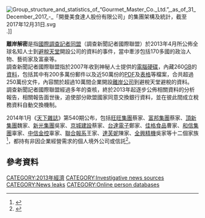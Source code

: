 [[File:Group_structure_and_statistics_of_“Gourmet_Master_Co._Ltd.”,_as_of_31_December_2017_-_「開曼美食達人股份有限公司」的集團架構及統計，截至2017年12月31日.svg|thumb]].]]


'''離岸解密'''是指[[國際調查記者同盟|國際調查記者同盟]]（調查新聞記者國際聯盟）於2013年4月所公佈全球名知人士到[[避稅天堂|避稅天堂]]開設公司的資料的事件，當中牽涉包括170多國的政治人物、藝術家及富豪等。<br>調查新聞記者國際聯盟指於2007年收到神秘人士提供的[[電腦|電腦]][[硬碟|硬碟]]，內藏260[[GB|GB]]的[[資料|資料]]，包括其中有200多萬份郵件以及近50萬份的[[PDF|PDF]]及[[表格|表格]]等檔案，合共超過250萬份文件，內容關於超過10萬間企業開設[[離岸公司|離岸公司]]到避稅天堂避稅的資料。<br>調查新聞記者國際聯盟經過多年的查核，終於2013年起逐步公佈相關資料的分析報告，相關報告面世後，追使部分歐盟國家同意交換銀行資料，並在彼此間成立稅務資料自動交換機制。

2014年1月《[[天下雜誌|天下雜誌]]》第540期公布，包括[[旺旺集團|旺旺集團]]蔡家、[[富邦集團|富邦集團]]蔡家、[[頂新集團|頂新集團]]魏家、[[新光集團|新光集團]]吳家、[[京城建設|京城建設]]蔡家、[[台達電子|台達電子]]鄭家、[[佳格食品|佳格食品]]曹家、[[和信集團|和信集團]]辜家、[[中信金控|中信金控]]辜家、[[聯合報系|聯合報系]]王家、[[達芙妮|達芙妮]]陳家、[[全興精機|全興精機]]吳家等十二個家族<ref>{{Cite news|author=陳一姍、林昭儀|url=http://www.cw.com.tw/article/article.action?id=5055452|title=台灣12大富豪 運用海外租稅天堂|publisher=《天下雜誌》|issue=540期|date=2014-01-21|publisher=天下雜誌|accessdate=2016-04-06}}</ref>，都持有非因企業經營需求的個人境外公司或信託<ref>{{Cite news|url=http://www.cw.com.tw/article/article.action?id=5075582#sthash.p5finqAR.dpuf|title=巴拿馬文件獨家調查／2725家離岸公司背後|author=杜易寰、陳煒林、陳一姍|accessdate=2016-04-06|date=2016-04-07|publisher=《天下雜誌》}}</ref>。

==參考資料==
{{reflist}}

[[CATEGORY:2013年經濟|CATEGORY:2013年經濟]]
[[CATEGORY:Investigative_news_sources|CATEGORY:Investigative news sources]]
[[CATEGORY:News_leaks|CATEGORY:News leaks]]
[[CATEGORY:Online_person_databases|CATEGORY:Online person databases]]